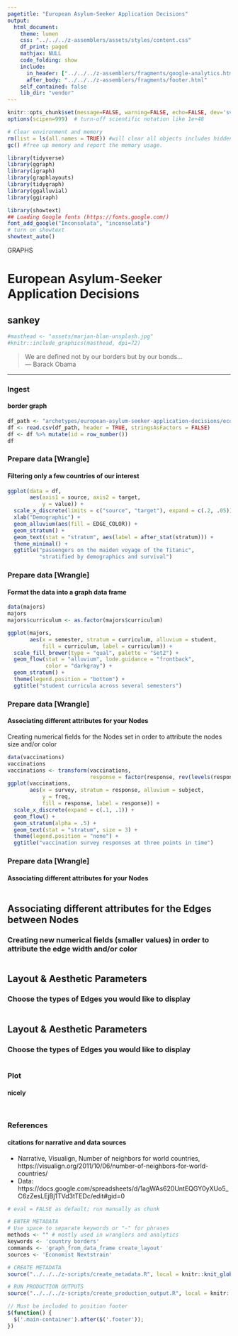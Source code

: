 ```yaml
---
pagetitle: "European Asylum-Seeker Application Decisions"
output:
  html_document:
    theme: lumen
    css: "../../../z-assemblers/assets/styles/content.css"
    df_print: paged
    mathjax: NULL
    code_folding: show
    include:
      in_header: ["../../../z-assemblers/fragments/google-analytics.html", "../../../z-assemblers/fragments/header.html"]
      after_body: "../../../z-assemblers/fragments/footer.html"
    self_contained: false
    lib_dir: "vendor"
---
```


```r

knitr::opts_chunk$set(message=FALSE, warning=FALSE, echo=FALSE, dev='svg')
options(scipen=999)  # turn-off scientific notation like 1e+48

# Clear environment and memory
rm(list = ls(all.names = TRUE)) #will clear all objects includes hidden objects.
gc() #free up memory and report the memory usage.

library(tidyverse)
library(ggraph)
library(igraph)
library(graphlayouts)
library(tidygraph)
library(ggalluvial)
library(ggiraph)

library(showtext)
## Loading Google fonts (https://fonts.google.com/)
font_add_google("Inconsolata", "inconsolata")
# turn on showtext
showtext_auto()

```

<div class="activity">
GRAPHS
</div>

# European Asylum-Seeker Application Decisions
## sankey

```r

#masthead <- "assets/marjan-blan-unsplash.jpg"
#knitr::include_graphics(masthead, dpi=72)

```

> We are defined not by our borders but by our bonds...\
--- Barack Obama\

***

### Ingest
#### border graph


```r

df_path <- "archetypes/european-asylum-seeker-application-decisions/economist-european-asylum-seeker-application-decisions-2012.csv"
df <- read.csv(df_path, header = TRUE, stringsAsFactors = FALSE)
df <- df %>% mutate(id = row_number())
df

```


### Prepare data [Wrangle]
#### Filtering only a few countries of our interest


```r

ggplot(data = df,
       aes(axis1 = source, axis2 = target,
           y = value)) +
  scale_x_discrete(limits = c("source", "target"), expand = c(.2, .05)) +
  xlab("Demographic") +
  geom_alluvium(aes(fill = EDGE_COLOR)) +
  geom_stratum() +
  geom_text(stat = "stratum", aes(label = after_stat(stratum))) +
  theme_minimal() +
  ggtitle("passengers on the maiden voyage of the Titanic",
          "stratified by demographics and survival")

```


### Prepare data [Wrangle]
#### Format the data into a graph data frame 


```r

data(majors)
majors
majors$curriculum <- as.factor(majors$curriculum)

ggplot(majors,
       aes(x = semester, stratum = curriculum, alluvium = student,
           fill = curriculum, label = curriculum)) +
  scale_fill_brewer(type = "qual", palette = "Set2") +
  geom_flow(stat = "alluvium", lode.guidance = "frontback",
            color = "darkgray") +
  geom_stratum() +
  theme(legend.position = "bottom") +
  ggtitle("student curricula across several semesters")

```


### Prepare data [Wrangle]
#### Associating different attributes for your Nodes 

Creating numerical fields for the Nodes set in order to attribute the nodes size and/or color  

```r

data(vaccinations)
vaccinations
vaccinations <- transform(vaccinations,
                          response = factor(response, rev(levels(response))))
ggplot(vaccinations,
       aes(x = survey, stratum = response, alluvium = subject,
           y = freq,
           fill = response, label = response)) +
  scale_x_discrete(expand = c(.1, .1)) +
  geom_flow() +
  geom_stratum(alpha = .5) +
  geom_text(stat = "stratum", size = 3) +
  theme(legend.position = "none") +
  ggtitle("vaccination survey responses at three points in time")

```


### Prepare data [Wrangle]
#### Associating different attributes for your Nodes


```r



```


## Associating different attributes for the Edges between Nodes 
### Creating new numerical fields (smaller values) in order to attribute the edge width and/or color  


```r




```


## Layout & Aesthetic Parameters
### Choose the types of Edges you would like to display


```r



```


## Layout & Aesthetic Parameters
### Choose the types of Edges you would like to display


```r



```



### Plot
#### nicely

```r




```



```r



```



### References
#### citations for narrative and data sources

* Narrative, Visualign, Number of neighbors for world countries, https://visualign.org/2011/10/06/number-of-neighbors-for-world-countries/
* Data: https://docs.google.com/spreadsheets/d/1agWAs620UntEQGY0yXUo5_C6zZesLEjBj1TVd3tTEDc/edit#gid=0

```r

# eval = FALSE as default; run manually as chunk

# ENTER METADATA
# Use space to separate keywords or "-" for phrases
methods <- "" # mostly used in wranglers and analytics
keywords <- 'country borders'
commands <- 'graph_from_data_frame create_layout'
sources <- 'Economist Nextstrain'

# CREATE METADATA
source("../../../z-scripts/create_metadata.R", local = knitr::knit_global())

# RUN PRODUCTION OUTPUTS
source("../../../z-scripts/create_production_output.R", local = knitr::knit_global())


```



```js

// Must be included to position footer
$(function() {
  $('.main-container').after($('.footer'));
})

```


